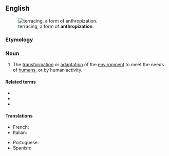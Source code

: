 ==English==
[[Image:Landscape in Sa Pa (Vietnam).jpg|thumb|terracing, a form of '''anthropization'''.]]

===Etymology===
{{confix|en|anthrop|ization}}

===Noun===
{{en-noun|-}}

# {{lb|en|ecology}} The [[transformation]] or [[adaptation]] of the [[environment]] to meet the needs of [[human]]s, or by human activity.

====Related terms====
* {{l|en|anthropize}}
* {{l|en|anthropocene}}
* {{l|en|anthropomorphism}}

====Translations====
{{trans-top|transformation or adaptation of the environment to meet the needs of humans}}
* French: {{t+|fr|anthropisation|f}}
* Italian: {{t+|it|antropizzazione|f}}
{{trans-mid}}
* Portuguese: {{t|pt|antropização|f}}
* Spanish: {{t|es|antropización|f}}
{{trans-bottom}}